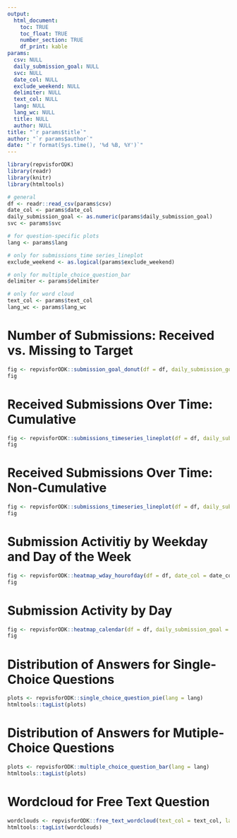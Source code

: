 ```yaml
---
output: 
  html_document:
    toc: TRUE
    toc_float: TRUE
    number_section: TRUE
    df_print: kable
params:
  csv: NULL
  daily_submission_goal: NULL
  svc: NULL
  date_col: NULL
  exclude_weekend: NULL
  delimiter: NULL
  text_col: NULL
  lang: NULL
  lang_wc: NULL
  title: NULL
  author: NULL
title: "`r params$title`"
author: "`r params$author`"
date: "`r format(Sys.time(), '%d %B, %Y')`"
---
```


```r
library(repvisforODK)
library(readr)
library(knitr)
library(htmltools)
```

```r
# general
df <- readr::read_csv(params$csv)
date_col <- params$date_col
daily_submission_goal <- as.numeric(params$daily_submission_goal)
svc <- params$svc

# for question-specific plots
lang <- params$lang

# only for submissions_time series_lineplot
exclude_weekend <- as.logical(params$exclude_weekend)

# only for multiple_choice_question_bar
delimiter <- params$delimiter

# only for word cloud
text_col <- params$text_col
lang_wc <- params$lang_wc
```

# Number of Submissions: Received vs. Missing to Target
```r
fig <- repvisforODK::submission_goal_donut(df = df, daily_submission_goal = daily_submission_goal, date_col = date_col)
fig
```

# Received Submissions Over Time: Cumulative
```r
fig <- repvisforODK::submissions_timeseries_lineplot(df = df, daily_submission_goal = daily_submission_goal, date_col = date_col, exclude_weekend = exclude_weekend, cumulative = TRUE)
fig
```

# Received Submissions Over Time: Non-Cumulative
```r
fig <- repvisforODK::submissions_timeseries_lineplot(df = df, daily_submission_goal = daily_submission_goal, date_col = date_col, exclude_weekend = exclude_weekend, cumulative = FALSE)
fig
```

# Submission Activitiy by Weekday and Day of the Week 
```r
fig <- repvisforODK::heatmap_wday_hourofday(df = df, date_col = date_col)
fig
```

# Submission Activity by Day 
```r
fig <- repvisforODK::heatmap_calendar(df = df, daily_submission_goal = daily_submission_goal, date_col = date_col)
fig
```

# Distribution of Answers for Single-Choice Questions
```r
plots <- repvisforODK::single_choice_question_pie(lang = lang)
htmltools::tagList(plots)
```

# Distribution of Answers for Mutiple-Choice Questions
```r
plots <- repvisforODK::multiple_choice_question_bar(lang = lang)
htmltools::tagList(plots) 
```

# Wordcloud for Free Text Question
```r
wordclouds <- repvisforODK::free_text_wordcloud(text_col = text_col, lang = lang, lang_wc = lang_wc)
htmltools::tagList(wordclouds) 
```
